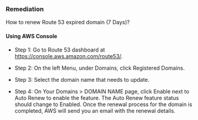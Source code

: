 ### Remediation

How to renew Route 53 expired domain (7 Days)?

#### Using AWS Console

- Step 1: Go to Route 53 dashboard at https://console.aws.amazon.com/route53/.

- Step 2: On the left Menu, under Domains, click Registered Domains.

- Step 3: Select the domain name that needs to update.

- Step 4: On Your Domains > DOMAIN NAME page, click Enable next to Auto Renew to enable the feature. The Auto Renew feature status should change to Enabled. Once the renewal process for the domain is completed, AWS will send you an email with the renewal details.
